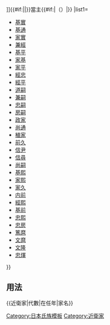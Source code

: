 {{Navbox
|bodyclass=hlist

|name=近衛家
|title=[[近衛家|{{#if:{{{3|}}}|{{{3|}}}|近衛家}}]]{{#if:{{{1|}}}|{{{1|}}}|}}當主{{#if:{{{2|}}}|（{{{2|}}}）|}}
|list1=
*[[近衛基實|基實]]
*[[近衛基通|基通]]
*[[近衛家實|家實]]
*[[近衛兼經|兼經]]
*[[近衛基平|基平]]
*[[近衛家基|家基]]
*[[近衛家平|家平]]
*[[近衛經忠|經忠]]
*[[近衛經平|經平]]
*[[近衛道嗣|道嗣]]
*[[近衛兼嗣|兼嗣]]
*[[近衛忠嗣|忠嗣]]
*[[近衛房嗣|房嗣]]
*[[近衛政家|政家]]
*[[近衛尚通|尚通]]
*[[近衛稙家|稙家]]
*[[近衛前久|前久]]
*[[近衛信尹|信尹]]
*[[近衛信尋|信尋]]
*[[近衛尚嗣|尚嗣]]
*[[近衛基熙|基熙]]
*[[近衛家熙|家熙]]
*[[近衛家久|家久]]
*[[近衛内前|内前]]
*[[近衛經熙|經熙]]
*[[近衛基前|基前]]
*[[近衛忠熙|忠熙]]
*[[近衛忠房|忠房]]
*[[近衛篤麿|篤麿]]
*[[近衛文麿|文麿]]
*[[近衛文隆|文隆]]
*[[近衛忠煇|忠煇]]
}}<noinclude>
==用法 ==
<nowiki>{{近衛家|代數|在任年|家名}}</nowiki>
[[Category:日本氏族模板]]
[[Category:近衛家]]
</noinclude>